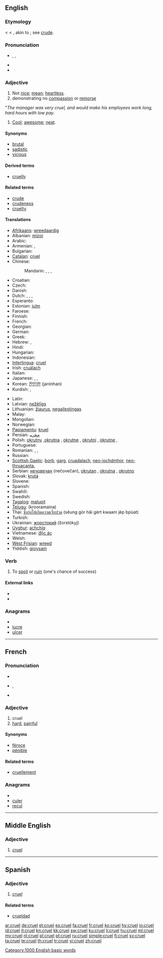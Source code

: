 ==English==

===Etymology===
{{etyl|enm}} < {{etyl|fro}} < {{etyl|la}} {{term|crudelis|crūdēlis|hard, severe, cruel|lang=la}}, akin to {{term|crudus|crūdus|raw, crude|lang=la}}; see [[crude]].

===Pronunciation===
* {{a|{{RP}}}} {{enPR|kro͞oəl}}, {{IPA|/kɹuːəl/}}, {{SAMPA|/kr\u:@l/}}
* {{audio|en-us-cruel.ogg|Audio (US/UK)}}
* {{rhymes|ʊəl}}

===Adjective===
{{en-adj|[[crueler]] or [[crueller]]|[[cruelest]] or [[cruellest]]}}

# Not [[nice]]; [[mean]]; [[heartless]].
# demonstrating no [[compassion]] or [[remorse]]
"''The manager was very cruel, and would make his employees work long, hard hours with low pay.''
# {{slang}} [[cool|Cool]]; [[awesome]]; [[neat]].

====Synonyms====
* [[brutal]]
* [[sadistic]]
* [[vicious]]

====Derived terms====
* [[cruelly]]

====Related terms====
* [[crude]]
* [[crudeness]]
* [[cruelty]]

====Translations====
{{trans-top|not nice; mean; heartless}}
* [[Afrikaans]]: [[wreedaardig]]
* Albanian: [[mizor]]
* Arabic: {{t|ar|قاسي|tr=qaasiy}}
* Armenian: {{t+|hy|դաժան|tr=dažan}},  {{t|hy|անգութ|tr=angut’}}
* Bulgarian: {{t+|bg|жесток|tr=žestok}}
* [[Catalan]]: [[#Catalan|cruel]]
* Chinese:
*: Mandarin: {{t|cmn|殘忍|sc=Hani}},  {{t|cmn|残忍|tr=cánrěn|sc=Hani}},  {{t|cmn|殘酷|sc=Hani}},  {{t-|cmn|残酷|tr=cánkù|sc=Hani}}
* Croatian: {{t-|hr|nečovječan}}
* Czech: {{t-|cs|krutý|m}}
* Danish: {{t|da|grusom}}
* Dutch: {{t+|nl|wreed}}, {{t-|nl|wrede}}, {{t+|nl|gemeen}}, {{t-|nl|gemene}}
* Esperanto: {{t-|eo|kruela|xs=Esperanto}}
* Estonian: [[julm]]
* Faroese: {{t|fo|grimmur}}
* Finnish: {{t+|fi|julma}}
* French: {{t+|fr|cruel}}
* Georgian: {{t-|ka|სასტიკი|tr=sastiki|sc=Geor|xs=Georgian}}
* German: {{t+|de|grausam}}
* Greek: {{t+|el|σκληρός|tr=sklērós}}
* Hebrew: {{t+|he|אכזרי|m|alt=אַכְזָרִי|tr=akhzary}}, {{t|he|אכזרית|f|tr=akhzaryt}}
* Hindi: {{t-|hi|nirdayi|xs=Hindi}}
* Hungarian: {{t+|hu|kegyetlen}}
* Indonesian: {{t+|id|kejam|xs=Indonesian}}
* [[Interlingua]]: [[#Interlingua|cruel]]
* Irish: [[cruálach]]
* Italian: {{t+|it|crudele}}
* Japanese: {{t-|ja|残酷|tr=ざんこく, zankoku}},  {{t-|ja|酷い|tr=ひどい, hidoi}},  {{t|ja|惨い|tr=むごい, mugoi}}
* Korean: [[잔인한]] (janinhan)
* Kurdish: {{t+|ku|zalim}}, {{t+|ku|bêrehm}}
{{trans-mid}}
* Latin: {{t-|la|crudelis}}
* Latvian: [[nežēlīgs]]
* Lithuanian: [[žiaurus]], [[negailestingas]]
* Malay: {{t-|ms|kejam|xs=Malay}}
* Mongolian: {{t-|mn|хэрцгий|tr=hėrcgij|sc=Cyrl|xs=Mongolian}}
* Norwegian: {{t|no|grusom}}
* [[Papiamentu]]: [[kruel]]
* Persian: [[ﻡﺤﺭﻴﺒ]]
* Polish: [[okrutny]] {{m}},[[okrutna]] {{f}}, [[okrutne]] {{n}}, [[okrutni]] {{plural}}, [[okrutne]] {{plural}},{{f}}
* Portuguese: {{t+|pt|cruel}}
* Romanian: {{t+|ro|crud}},  {{t-|ro|crunt}},  {{t-|ro|cumplit}}
* Russian: {{t+|ru|жестокий|tr=žestókij}}
* [[Scottish Gaelic]]: [[borb]], [[garg]], [[cruadalach]], [[neo-iochdmhor]], [[neo-thruacanta]],{{t-|gd|mì-chneasta|xs=Scottish Gaelic}}
* Serbian: [[нечовечан]] (nečovečan), [[okrutan]] {{m}}, [[okrutna]] {{f}}, [[okrutno]] {{n}}
* Slovak: [[krutá]]
* Slovene: {{t+|sl|krut}}
* Spanish: {{t+|es|cruel}}
* Swahili: {{t-|sw|dhalimu|xs=Swahili}}
* Swedish: {{t+|sv|grym}}
* [[Tagalog]]: [[malupit]]
* [[Telugu]]: {{t|te|క్రూరమైన}} (krooramaina)
* Thai: [[ซึ่งก่อให้เกิดความเจ็บปวด]] (sêung gòr hâi gèrt kwaam jèp bpùat)
* Turkish: {{t+|tr|zalim}}
* Ukrainian: [[жорстокий]] (žorstókyj)
* [[Uyghur]]: [[achchiq]]
* Vietnamese: [[độc ác]]
* Welsh: {{t+|cy|creulon|xs=Welsh}}
* [[West Frisian]]: [[wreed]]
* Yiddish: [[groysam]]
{{trans-bottom}}

===Verb===
{{en-verb|cruels|cruelling|cruelled}}

# To [[spoil]] or [[ruin]] (one's chance of success)

====External links====
* {{R:Webster 1913}}
* {{R:Century 1911}}

===Anagrams===
* {{alphagram|celru}}
* [[lucre#English|lucre]]
* [[ulcer#English|ulcer]]

[[Category:1000 English basic words]]

----

==French==

===Pronunciation===
* {{audio|Fr-cruel.ogg|audio}}
* {{IPA|/kʁy.ɛl/|lang=fr}}, {{SAMPA|/kRy.El/}}
* {{homophones|cruels|cruelle|cruelles|lang=fr}}

===Adjective===
{{fr-adj|f=cruelle}}

# cruel
# [[hard]], [[painful]]

====Synonyms====
* [[féroce]]
* [[pénible]]

====Related terms====
* [[cruellement]]

===Anagrams===
* {{alphagram|celru}}
* [[culer#French|culer]]
* [[recul#French|recul]]

----

==Middle English==
<!--this Middle English entry was created using Template:new enm entry-->

===Adjective===
{{infl|enm|adjective}}

# [[#English|cruel]]

----

==Spanish==

===Adjective===
{{es-adj|pl=crueles}}

# [[#English|cruel]]

====Related terms====
* [[crueldad]]

[[ar:cruel]]
[[de:cruel]]
[[et:cruel]]
[[es:cruel]]
[[fa:cruel]]
[[fr:cruel]]
[[ko:cruel]]
[[hy:cruel]]
[[io:cruel]]
[[id:cruel]]
[[it:cruel]]
[[kn:cruel]]
[[kk:cruel]]
[[sw:cruel]]
[[ku:cruel]]
[[li:cruel]]
[[hu:cruel]]
[[ml:cruel]]
[[my:cruel]]
[[nl:cruel]]
[[pl:cruel]]
[[pt:cruel]]
[[ru:cruel]]
[[simple:cruel]]
[[fi:cruel]]
[[sv:cruel]]
[[ta:cruel]]
[[te:cruel]]
[[th:cruel]]
[[tr:cruel]]
[[vi:cruel]]
[[zh:cruel]]